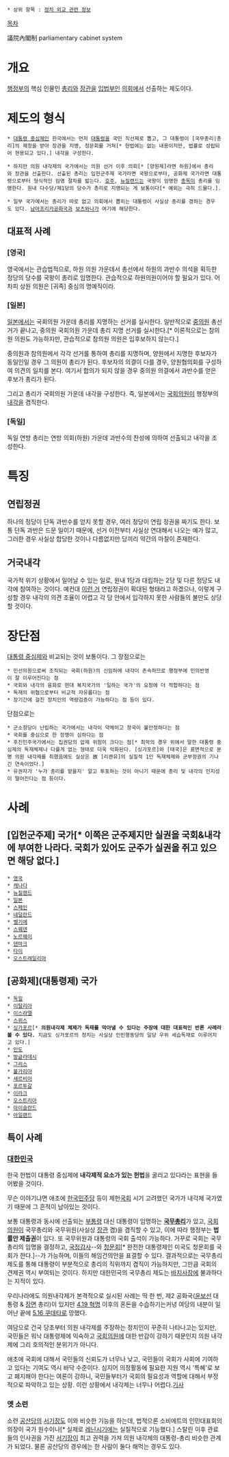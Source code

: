  * 상위 항목 : [[정치 외교 관련 정보]]

[[목차]]

議院內閣制
parliamentary cabinet system  

= 개요 =
[[행정부]]의 핵심 인물인 [[총리]]와 [[장관]]을 [[입법부]]인 [[의회]]에서 선출하는 제도이다.

= 제도의 형식 =
 * [[대통령 중심제]]인 한국에서는 먼저 [[대통령]]을 국민 직선제로 뽑고, 그 대통령이 [국무총리|총리]의 제청을 받아 장관을 지명, 청문회를 거쳐[* 헌법에는 없는 내용이지만, 법률로 성립되어 현용되고 있다.] 내각을 구성한다.

 * 하지만 의원 내각제의 국가에서는 의원 선거 이후 의회[* [양원제]라면 하원]에서 총리와 장관을 선출한다. 선출된 총리는 입헌군주제 국가라면 국왕으로부터, 공화제 국가라면 대통령으로부터 형식적인 임명 절차를 밟는다. [[호주]], [[뉴질랜드]]는 국왕이 임명한 [[총독]]이 총리를 임명한다. 원내 다수당/제1당의 당수가 총리로 지명되는 게 보통이다[* 예외는 극히 드물다.].

 * 일부 국가에서는 총리가 따로 없고 의회에서 뽑히는 대통령이 사실상 총리를 겸하는 경우도 있다. [[남아프리카공화국]]과 [[보츠와나]]가 여기에 해당한다.

== 대표적 사례 ==
=== [영국] ===
영국에서는 관습법적으로, 하원 의원 가운데서 총선에서 하원의 과반수 의석을 획득한 정당의 당수를 국왕이 총리로 임명한다. 관습적으로 하원의원이어야 할 필요가 있다. 어차피 상원 의원은 [귀족] 중심의 명예직이라.

=== [일본] ===
[[일본]]에서는 국회의원 가운데 총리를 지명하는 선거를 실시한다. 일반적으로 [[중의원]] 총선거가 끝나고, 중의원 국회의원 가운데 총리 지명 선거를 실시한다.[* 이론적으로는 참의원 의원도 가능하지만, 관습적으로 참의원 의원은 입후보하지 않는다.]

중의원과 참의원에서 각각 선거를 통하여 총리를 지명하며, 양원에서 지명한 후보자가 동일인일 경우 그 의원이 총리가 된다. 후보자의 의결이 다를 경우, 양원협의회를 구성하여 의견의 일치를 본다. 여기서 합의가 되지 않을 경우 중의원 의결에서 과반수를 얻은 후보가 총리가 된다.

그리고 총리가 국회의원 가운데 내각을 구성한다. 즉, 일본에서는 [[국회의원]]이 행정부의 [[내각]]을 겸직한다.

=== [독일] ===
독일 연방 총리는 연방 의회(하원) 가운데 과반수의 찬성에 의하여 선출되고 내각을 조성한다.

= 특징 =

== 연립정권 ==
하나의 정당이 단독 과반수를 얻지 못할 경우, 여러 정당이 연립 정권을 짜기도 한다. 보통 단독 과반은 드문 일이기 때문에, 선거 이전부터 사실상 연대해서 나오는 예가 많고, 그러한 경우 사실상 합당한 것이나 다름없지만 당끼리 약간의 마찰이 존재한다.

== 거국내각 ==
국가적 위기 상황에서 일어날 수 있는 일로, 원내 1당과 대립하는 2당 및 다른 정당도 내각에 참여하는 것이다. 예컨대 [http://lbn.mofa.go.kr/webmodule/htsboard/template/read/korboardread.jsp?typeID=15&boardid=4870&seqno=1084006&c=&t=&pagenum=1&tableName=TYPE_LEGATION&pc=&dc=&wc=&lu=&vu=&iu=&du= 이런 거]
연립정권이 확대된 형태라고 하겠으나, 이렇게 구성할 경우 내각의 의견 조율이 어렵고 각 당 안에서 입각하지 못한 사람들의 불만도 상당할 것이다.

= 장단점 =
[[대통령 중심제]]와 비교되는 것이 보통이다.
그 장점으로는
 * 민선의원으로써 조직되는 국회(하원)의 신임하에 내각이 존속하므로 행정부에 민의반영이 잘 이루어진다는 점
 * 국회와 내각의 융화로 현대 복지국가의 '일하는 국가'의 요청에 더 적합하다는 점
 * 독재의 위협으로부터 비교적 자유롭다는 점
 * 장기간에 걸친 정치인의 역량검증이 가능하다는 점 등이 있다.

단점으로는
 * 군소정당이 난립하는 국가에서는 내각이 약체이고 정국이 불안정하다는 점
 * 국회를 중심으로 한 정쟁이 심하다는 점
 * 후진민주국가에서는 집권당의 압제 위험이 크다는 점[* 최악의 경우 위에서 말한 대통령 중심제의 독재체제나 다를게 없는 형태로 더욱 악화된다. [싱가포르]와 [태국]은 표면적으로 분명 의원 내각제를 취했음에도 실상은 故 [리콴유]의 실질적 1인 독재체제와 군부정권의 기나긴 연속이었다.]
 * 유권자가 '누가 총리를 맡을지' 알고 투표하는 것이 아니기 때문에 총리 및 내각의 인지성이 떨어진다는 점 등이다.

= 사례 =

== [입헌군주제] 국가[* 이쪽은 군주제지만 실권을 국회&내각에 부여한 나라다. 국회가 있어도 군주가 실권을 쥐고 있으면 해당 없다.] ==
 * [[영국]]
 * [[캐나다]]
 * [[뉴질랜드]]
 * [[일본]]
 * [[스페인]]
 * [[네덜란드]]
 * [[벨기에]]
 * [[스웨덴]]
 * [[노르웨이]]
 * [[덴마크]]
 * [[타이]]
 * [[오스트레일리아]]
== [공화제](대통령제) 국가 ==
 * [[독일]]
 * [[이탈리아]]
 * [[이스라엘]]
 * [[스위스]]
 * [[싱가포르]][* '''의원내각제 체제가 독재를 막아낼 수 있다는 주장에 대한 대표적인 반론 사례라 볼 수 있다.''' 지금도 싱가포르의 정치는 사실상 인민행동당의 일당 우위 세습독재로 이루어지고 있다.]
 * [[인도 공화국|인도]]
 * [[방글라데시]]
 * [[그리스]]
 * [[불가리아]]
 * [[세르비아]]
 * [[포르투갈]]
 * [[이라크]]
 * [[오스트리아]]
 * [[아이슬란드]]
 * [[아일랜드]] 

== 특이 사례 ==
=== [[대한민국]] ===
한국 헌법이 대통령 중심제에 '''내각제적 요소가 있는 헌법'''을 굴리고 있다라는 표현을 들어봤을 것이다.

무슨 이야기냐면 애초에 [[한국민주당]] 등이 제헌[[국회]] 시기 고려했던 국가가 내각제 국가였기 때문에 그 흔적이 남아있는 것이다.

보통 대통령과 동시에 선출되는 [[부통령]] 대신 대통령이 임명하는 '''[[국무총리]]'''가 있고, [[국회의원]]이 국무총리와 국무위원(사실상 [[장관]] 겸)을 겸직할 수 있고, 이에 따라 행정부는 '''법률안 제출권'''이 있다. 또 국무위원과 대통령의 국회 출석이 가능하다. 거꾸로 국회는 국무총리의 임명을 결정하고, [[국정감사]]--와 [[청문회]][* 완전한 대통령제인 미국도 청문회를 국회가 한다.]--가 가능하며, 이들의 해임건의안을 표결할 수 있다. 결과적으로는 국무총리 제도를 통해 대통령이 부분적으로 총리의 직위까지 겸직이 가능하지만, 그만큼 국회의 견제권 역시 부여되는 것이다. 하지만 대한민국의 국무총리 제도는 [[바지사장]]에 불과하다는 지적이 있다. 

우리나라에도 의원내각제가 본격적으로 실시된 사례는 딱 한 번, 제2 공화국([[윤보선]] 대통령 & [[장면]] 총리)이 있지만 [[4.19 혁명]] 이후의 혼돈을 수습하기는커녕 여당의 내분이 일어난 끝에 [[5.16 쿠데타]]로 망했다.

여담으로 건국 당초부터 의원 내각제를 주장하는 정치인이 꾸준히 나타나고는 있지만, 국민들은 워낙 대통령제에 익숙하고 [[국회의원]]에 대한 반감이 강하기 때문인지 의원 내각제에 그리 호의적인 분위기가 아니다.

애초에 국회에 대해서 국민들의 신뢰도가 너무나 낮고, 국민들이 국회가 사회에 기여하고 있다는 기여도 역시 바닥 수준이다. 심지어 의정활동에 필요한 지원 역시 '특혜'로 보고 폐지해야 한다는 여론이 강하니, 국민들부터가 국회의 필요성과 역할에 대해서 부정적으로 파악하고 있는 상황. 이런 상황에서 내각제는 너무나 어렵다.[http://news.tf.co.kr/read/ptoday/1426812.htm 기사]
=== 옛 소련 ===
소련 [[공산당]]의 [[서기장]]도 이와 비슷한 기능을 하는데, 법적으론 소비에트의 인민대표회의 의장이 국가 원수이나[* 실제로 [[레닌]]시기에는 실질적으로 기능했다.] 스탈린 이후 관료들의 인사권을 가진 [[서기장]]이 최고 권력을 가져 의원 내각제의 대통령-총리 비슷한 관계가 되었다. 물론 공산당의 경우에는 한 사람이 둘다 해먹는 경우도 있다.
